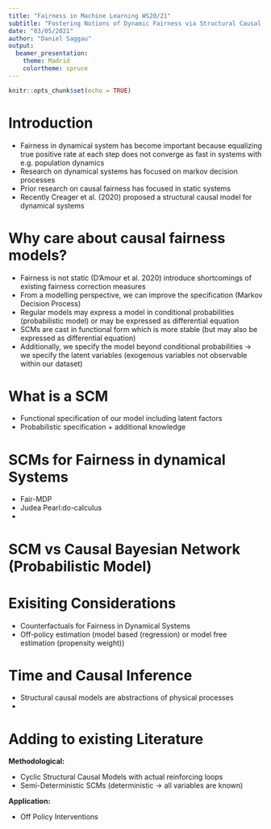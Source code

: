 ```yaml
---
title: "Fairness in Machine Learning WS20/21"
subtitle: "Fostering Notions of Dynamic Fairness via Structural Causal Models"
date: "03/05/2021"
author: "Daniel Saggau"
output:
  beamer_presentation:
    theme: Madrid
    colortheme: spruce
---
```


```r
knitr::opts_chunk$set(echo = TRUE)
```

# Introduction 

- Fairness in dynamical system has become important because equalizing true positive rate at each step does not converge as fast in systems with e.g. population dynamics 
- Research on dynamical systems has focused on markov decision processes
- Prior research on causal fairness has focused in static systems 
- Recently Creager et al. (2020) proposed a structural causal model for dynamical systems 

# Why care about causal fairness models?

- Fairness is not static (D'Amour et al. 2020) introduce shortcomings of existing fairness correction measures
- From a modelling perspective, we can improve the specification (Markov Decision Process)
- Regular models may express a model in conditional probabilities (probabilistic model) or may be expressed as differential equation 
- SCMs are cast in functional form which is more stable (but may also be expressed as differential equation)
- Additionally, we specify the model beyond conditional probabilities -> we specify the latent variables (exogenous variables not observable within our dataset)

# What is a SCM 

- Functional specification of our model including latent factors
- Probabilistic specification + additional knowledge 

# SCMs for Fairness in dynamical Systems 

- Fair-MDP
- Judea Pearl:do-calculus
-

# SCM vs Causal Bayesian Network (Probabilistic Model)



# Exisiting Considerations 

- Counterfactuals for Fairness in Dynamical Systems 
- Off-policy estimation (model based (regression) or model free estimation (propensity weight))

# Time and Causal Inference 

- Structural causal models are abstractions of physical processes
- 

# Adding to existing Literature

**Methodological:**

- Cyclic Structural Causal Models with actual reinforcing loops
- Semi-Deterministic SCMs (deterministic -> all variables are known)

**Application:**

- Off Policy Interventions 

